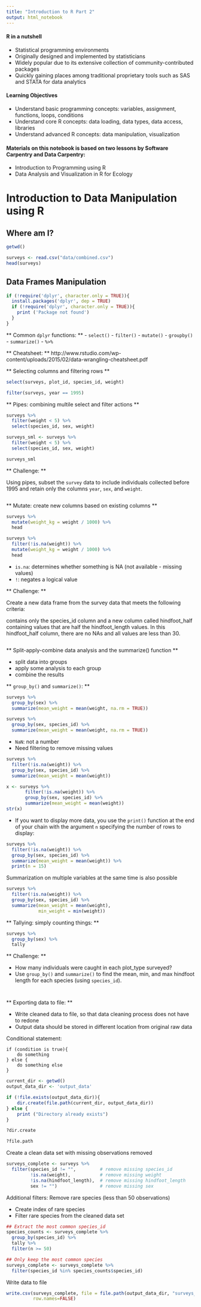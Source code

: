 ```yaml
---
title: "Introduction to R Part 2"
output: html_notebook
---
```


#### R in a nutshell

- Statistical programming environments
- Originally designed and implemented by statisticians
- Widely popular due to its extensive collection of community-contributed packages
- Quickly gaining places among traditional proprietary tools such as SAS and STATA for data analytics

#### Learning Objectives

- Understand basic programming concepts: variables, assignment, functions, loops, conditions
- Understand core R concepts: data loading, data types, data access, libraries
- Understand advanced R concepts: data manipulation, visualization

#### Materials on this notebook is based on two lessons by Software Carpentry and Data Carpentry:

- Introduction to Programming using R
- Data Analysis and Visualization in R for Ecology

# Introduction to Data Manipulation using R

## Where am I?


```r
getwd()
```

```r
surveys <- read.csv("data/combined.csv")
head(surveys)
```

## Data Frames Manipulation

```r
if (!require('dplyr', character.only = TRUE)){
  install.packages('dplyr', dep = TRUE)
  if (!require('dplyr', character.only = TRUE)){
    print ('Package not found')
  }
}
```

** Common `dplyr` functions: **
- `select()`
- `filter()`
- `mutate()`
- `groupby()`
- `summarize()`
- `%>%`

** Cheatsheet: **
http://www.rstudio.com/wp-content/uploads/2015/02/data-wrangling-cheatsheet.pdf

** Selecting columns and filtering rows **

```r
select(surveys, plot_id, species_id, weight)
```


```r
filter(surveys, year == 1995)
```

** Pipes: combining multile select and filter actions **

```r
surveys %>%
  filter(weight < 5) %>%
  select(species_id, sex, weight)
```

```r
surveys_sml <- surveys %>%
  filter(weight < 5) %>%
  select(species_id, sex, weight)

surveys_sml
```

** Challenge: **

Using pipes, subset the `survey` data to include individuals collected before 1995 and retain only the columns `year`, `sex`, and `weight`. 

```r

```

** Mutate: create new columns based on existing columns **


```r
surveys %>%
  mutate(weight_kg = weight / 1000) %>%
  head  
```

```r
surveys %>%
  filter(!is.na(weight)) %>%
  mutate(weight_kg = weight / 1000) %>%
  head
```

- `is.na`: determines whether something is NA (not available - missing values)
- `!`: negates a logical value

** Challenge: **

Create a new data frame from the survey data that meets the following criteria: 

contains only the species_id column and a new column called hindfoot_half containing values that are half the hindfoot_length values. In this hindfoot_half column, there are no NAs and all values are less than 30.

```r

```


** Split-apply-combine data analysis and the summarize() function **

- split data into groups
- apply some analysis to each group
- combine the results

** `group_by()` and `summarize()`: **

```r
surveys %>%
  group_by(sex) %>%
  summarize(mean_weight = mean(weight, na.rm = TRUE))
```

```r
surveys %>%
  group_by(sex, species_id) %>%
  summarize(mean_weight = mean(weight, na.rm = TRUE))
```

- `NaN`: not a number
- Need filtering to remove missing values

```r
surveys %>%
  filter(!is.na(weight)) %>%
  group_by(sex, species_id) %>%
  summarize(mean_weight = mean(weight))
```

```r
x <- surveys %>%
       filter(!is.na(weight)) %>%
       group_by(sex, species_id) %>%
       summarize(mean_weight = mean(weight))
str(x)
```

- If you want to display more data, you use the `print()` function at the end of your chain with the argument `n` specifying the number of rows to display:

```r
surveys %>%
  filter(!is.na(weight)) %>%
  group_by(sex, species_id) %>%
  summarize(mean_weight = mean(weight)) %>%
  print(n = 15)
```

Summarization on multiple variables at the same time is also possible

```r
surveys %>%
  filter(!is.na(weight)) %>%
  group_by(sex, species_id) %>%
  summarize(mean_weight = mean(weight),
            min_weight = min(weight))
```

** Tallying: simply counting things: **

```r
surveys %>%
  group_by(sex) %>%
  tally
```

** Challenge: **

- How many individuals were caught in each plot_type surveyed?
- Use `group_by()` and `summarize()` to find the mean, min, and max hindfoot length for each species (using `species_id`).

```r

```

```r

```


** Exporting data to file: **

- Write cleaned data to file, so that data cleaning process does not have to redone
- Output data should be stored in different location from original raw data

Conditional statement:

```
if (condition is true){
    do something
} else {
    do something else
}
```

```r
current_dir <- getwd()
output_data_dir <- 'output_data'

if (!file.exists(output_data_dir)){
    dir.create(file.path(current_dir, output_data_dir))
} else {
    print ("Directory already exists")
}
```

```r
?dir.create
```


```r
?file.path
```

Create a clean data set with missing observations removed

```r
surveys_complete <- surveys %>%
  filter(species_id != "",         # remove missing species_id
         !is.na(weight),           # remove missing weight
         !is.na(hindfoot_length),  # remove missing hindfoot_length
         sex != "")                # remove missing sex
```

Additional filters: Remove rare species (less than 50 observations)

- Create index of rare species
- Filter rare species from the cleaned data set

```r
## Extract the most common species_id
species_counts <- surveys_complete %>%
  group_by(species_id) %>%
  tally %>%
  filter(n >= 50)
```

```r
## Only keep the most common species
surveys_complete <- surveys_complete %>%
  filter(species_id %in% species_counts$species_id)
```

Write data to file

```r
write.csv(surveys_complete, file = file.path(output_data_dir, "surveys_complete.csv"),
          row.names=FALSE)
```
